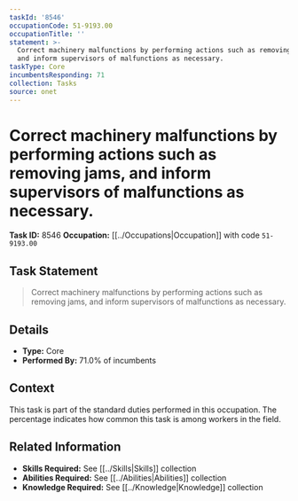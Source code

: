 ```yaml
---
taskId: '8546'
occupationCode: 51-9193.00
occupationTitle: ''
statement: >-
  Correct machinery malfunctions by performing actions such as removing jams,
  and inform supervisors of malfunctions as necessary.
taskType: Core
incumbentsResponding: 71
collection: Tasks
source: onet
---
```

# Correct machinery malfunctions by performing actions such as removing jams, and inform supervisors of malfunctions as necessary.

**Task ID:** 8546
**Occupation:** [[../Occupations|Occupation]] with code `51-9193.00`

## Task Statement

> Correct machinery malfunctions by performing actions such as removing jams, and inform supervisors of malfunctions as necessary.

## Details

- **Type:** Core
- **Performed By:** 71.0% of incumbents

## Context

This task is part of the standard duties performed in this occupation. The percentage indicates how common this task is among workers in the field.

## Related Information

- **Skills Required:** See [[../Skills|Skills]] collection
- **Abilities Required:** See [[../Abilities|Abilities]] collection
- **Knowledge Required:** See [[../Knowledge|Knowledge]] collection
